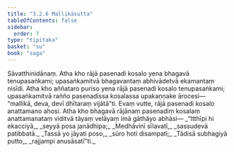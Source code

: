```yaml
---
title: "3.2.6 Mallikāsutta"
tableOfContents: false
sidebar:
  order: 7
type: "tipitaka"
basket: "su"
book: "saga"
---
```



<DynamicBreadcrumb />

<Division number="127" book="saga" bookNo="12" page="86">

<Paragraph number="672" book="saga">
Sāvatthinidānaṃ. Atha kho rājā pasenadi kosalo yena bhagavā tenupasaṅkami; upasaṅkamitvā bhagavantaṃ abhivādetvā ekamantaṃ nisīdi. Atha kho aññataro puriso yena rājā pasenadi kosalo tenupasaṅkami; upasaṅkamitvā rañño pasenadissa kosalassa upakaṇṇake ārocesi—  “mallikā, deva, devī dhītaraṃ vijātā”ti. Evaṃ vutte, rājā pasenadi kosalo anattamano ahosi.
</Paragraph>

<Paragraph number="673" book="saga">
Atha kho bhagavā rājānaṃ pasenadiṃ kosalaṃ anattamanataṃ viditvā tāyaṃ velāyaṃ imā gāthāyo abhāsi—
</Paragraph>

<Paragraph number="674" type="verses" book="saga">
_“Itthīpi hi ekacciyā,_  
_seyyā posa janādhipa;_  
_Medhāvinī sīlavatī,_  
_sassudevā patibbatā._  

</Paragraph>

<Paragraph number="675" type="verses" book="saga">
_Tassā yo jāyati poso,_  
_sūro hoti disampati;_  
_Tādisā subhagiyā putto,_  
_rajjampi anusāsatī”ti._
</Paragraph>
</Division>